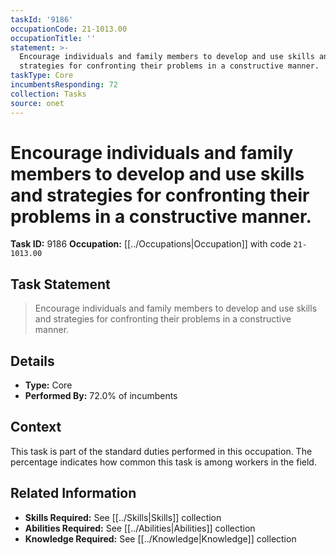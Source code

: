 ```yaml
---
taskId: '9186'
occupationCode: 21-1013.00
occupationTitle: ''
statement: >-
  Encourage individuals and family members to develop and use skills and
  strategies for confronting their problems in a constructive manner.
taskType: Core
incumbentsResponding: 72
collection: Tasks
source: onet
---
```

# Encourage individuals and family members to develop and use skills and strategies for confronting their problems in a constructive manner.

**Task ID:** 9186
**Occupation:** [[../Occupations|Occupation]] with code `21-1013.00`

## Task Statement

> Encourage individuals and family members to develop and use skills and strategies for confronting their problems in a constructive manner.

## Details

- **Type:** Core
- **Performed By:** 72.0% of incumbents

## Context

This task is part of the standard duties performed in this occupation. The percentage indicates how common this task is among workers in the field.

## Related Information

- **Skills Required:** See [[../Skills|Skills]] collection
- **Abilities Required:** See [[../Abilities|Abilities]] collection
- **Knowledge Required:** See [[../Knowledge|Knowledge]] collection
